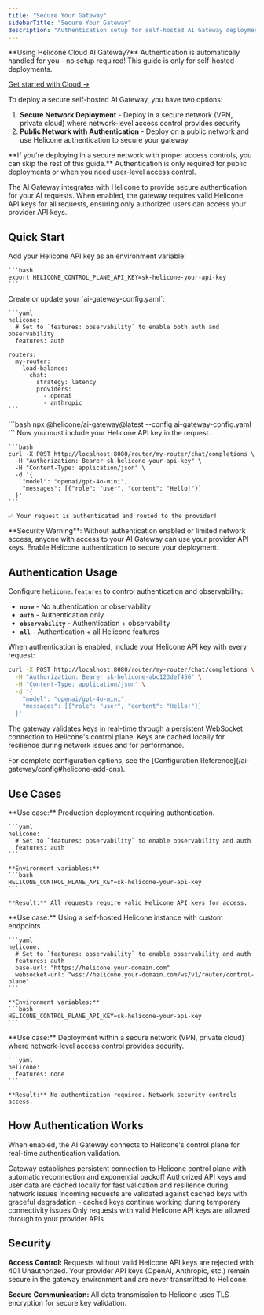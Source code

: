 ```yaml
---
title: "Secure Your Gateway"
sidebarTitle: "Secure Your Gateway"
description: "Authentication setup for self-hosted AI Gateway deployments"
---
```


<Info>
  **Using Helicone Cloud AI Gateway?** Authentication is automatically handled for you - no setup required! This guide is only for self-hosted deployments.
  
  [Get started with Cloud →](/ai-gateway/cloud-quickstart)
</Info>

To deploy a secure self-hosted AI Gateway, you have two options:

1. **Secure Network Deployment** - Deploy in a secure network (VPN, private cloud) where network-level access control provides security
2. **Public Network with Authentication** - Deploy on a public network and use Helicone authentication to secure your gateway

<Note>
  **If you're deploying in a secure network with proper access controls, you can skip the rest of this guide.** Authentication is only required for public deployments or when you need user-level access control.
</Note>

The AI Gateway integrates with Helicone to provide secure authentication for your AI requests. When enabled, the gateway requires valid Helicone API keys for all requests, ensuring only authorized users can access your provider API keys.

## Quick Start

<Steps>
  <Step title="Set your Helicone API key">
    Add your Helicone API key as an environment variable:

    ```bash
    export HELICONE_CONTROL_PLANE_API_KEY=sk-helicone-your-api-key
    ```
  </Step>
  
  <Step title="Enable Helicone authentication">
    Create or update your `ai-gateway-config.yaml`:

    ```yaml
    helicone:
      # Set to `features: observability` to enable both auth and observability
      features: auth
    
    routers:
      my-router:
        load-balance:
          chat:
            strategy: latency
            providers:
              - openai
              - anthropic
    ```
  </Step>
  
  <Step title="Start the gateway">
    ```bash
    npx @helicone/ai-gateway@latest --config ai-gateway-config.yaml
    ```
  </Step>
  
  <Step title="Test with authentication">
    Now you must include your Helicone API key in the request.

    ```bash
    curl -X POST http://localhost:8080/router/my-router/chat/completions \
      -H "Authorization: Bearer sk-helicone-your-api-key" \
      -H "Content-Type: application/json" \
      -d '{
        "model": "openai/gpt-4o-mini",
        "messages": [{"role": "user", "content": "Hello!"}]
      }'
    ```
    
    ✅ Your request is authenticated and routed to the provider!
  </Step>
</Steps>

<Warning>
  **Security Warning**: Without authentication enabled or limited network access, anyone with access to your AI Gateway can use your provider API keys. Enable Helicone authentication to secure your deployment.
</Warning>

## Authentication Usage

Configure `helicone.features` to control authentication and observability:

- **`none`** - No authentication or observability
- **`auth`** - Authentication only
- **`observability`** - Authentication + observability
- **`all`** - Authentication + all Helicone features 

When authentication is enabled, include your Helicone API key with every request:

```bash
curl -X POST http://localhost:8080/router/my-router/chat/completions \
  -H "Authorization: Bearer sk-helicone-abc123def456" \
  -H "Content-Type: application/json" \
  -d '{
    "model": "openai/gpt-4o-mini",
    "messages": [{"role": "user", "content": "Hello!"}]
  }'
```

The gateway validates keys in real-time through a persistent WebSocket connection to Helicone's control plane. Keys are cached locally for resilience during network issues
and for performance.

<Note>
  For complete configuration options, see the [Configuration Reference](/ai-gateway/config#helicone-add-ons).
</Note>

## Use Cases

<Tabs>
  <Tab title="Production - Secure">
    **Use case:** Production deployment requiring authentication.

    ```yaml
    helicone:
      # Set to `features: observability` to enable observability and auth
      features: auth
    ```
    
    **Environment variables:**
    ```bash
    HELICONE_CONTROL_PLANE_API_KEY=sk-helicone-your-api-key
    ```

    **Result:** All requests require valid Helicone API keys for access.
  </Tab>

  <Tab title="Self-Hosted Helicone">
    **Use case:** Using a self-hosted Helicone instance with custom endpoints.

    ```yaml
    helicone:
      # Set to `features: observability` to enable observability and auth
      features: auth
      base-url: "https://helicone.your-domain.com"
      websocket-url: "wss://helicone.your-domain.com/ws/v1/router/control-plane"
    ```
    
    **Environment variables:**
    ```bash
    HELICONE_CONTROL_PLANE_API_KEY=sk-helicone-your-api-key
    ```
  </Tab>

  <Tab title="Secure Network - Auth Disabled">
    **Use case:** Deployment within a secure network (VPN, private cloud) where network-level access control provides security.

    ```yaml
    helicone:
      features: none
    ```
    
    **Result:** No authentication required. Network security controls access.
  </Tab>

</Tabs>

## How Authentication Works

When enabled, the AI Gateway connects to Helicone's control plane for real-time authentication validation.

<Steps>
  <Step title="WebSocket Connection">
    Gateway establishes persistent connection to Helicone control plane with automatic reconnection and exponential backoff
  </Step>
  
  <Step title="API Key Sync">
    Authorized API keys and user data are cached locally for fast validation and resilience during network issues
  </Step>
  
  <Step title="Request Validation">
    Incoming requests are validated against cached keys with graceful degradation - cached keys continue working during temporary connectivity issues
  </Step>
  
  <Step title="Access Control">
    Only requests with valid Helicone API keys are allowed through to your provider APIs
  </Step>
</Steps>

## Security

**Access Control:** Requests without valid Helicone API keys are rejected with 401 Unauthorized. Your provider API keys (OpenAI, Anthropic, etc.) remain secure in the gateway environment and are never transmitted to Helicone.

**Secure Communication:** All data transmission to Helicone uses TLS encryption for secure key validation.
